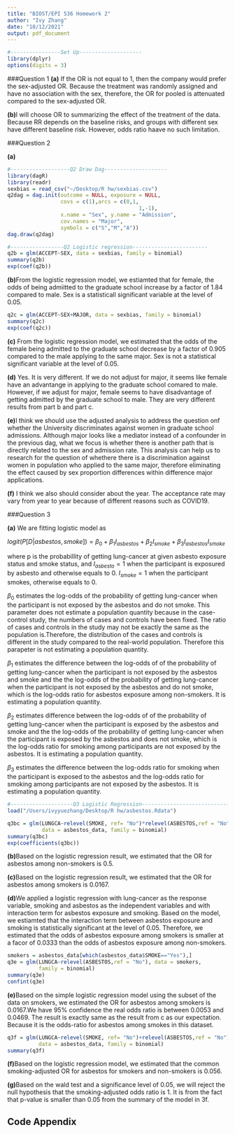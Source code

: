 ```yaml
---
title: "BIOST/EPI 536 Homework 2"
author: "Ivy Zhang"
date: "10/12/2021"
output: pdf_document
---
```

\fontsize{12}{10}
```r
#----------------Set Up--------------------
library(dplyr)
options(digits = 3)
```

###Question 1 
**(a)** If the OR is not equal to 1, then the company would prefer the sex-adjusted OR. Because the treatment was randomly assigned and have no association with the sex, therefore, the OR for pooled is attenuated compared to the sex-adjusted OR. 

**(b)**I will choose OR to summarizing the effect of the treatment of the data. Because RR depends on the baseline risks, and groups with different sex have different baseline risk. However, odds ratio haave no such limitation. 


###Question 2 

**(a)**


```r
#-------------------Q2 Draw Dag--------------------
library(dagR)
library(readr)
sexbias = read_csv("~/Desktop/R hw/sexbias.csv")
q2dag = dag.init(outcome = NULL, exposure = NULL, 
                 covs = c(1),arcs = c(0,1,
                                          1,-1),
                 x.name = "Sex", y.name = "Admission",
                 cov.names = "Major",
                 symbols = c("S","M","A"))
dag.draw(q2dag)
```


```r
#-----------------Q2 Logistic regression------------------------
q2b = glm(ACCEPT~SEX, data = sexbias, family = binomial)
summary(q2b)
exp(coef(q2b))
```

**(b)**From the logistic regression model, we estiamted that for female, the odds of being admiitted to the graduate school increase by a factor of 1.84 compared to male. Sex is a statisticall significant variable at the level of 0.05.

```r
q2c = glm(ACCEPT~SEX+MAJOR, data = sexbias, family = binomial)
summary(q2c)
exp(coef(q2c))
```

**(c)** From the logistic regression model, we estimated that the odds of the female being admitted to the graduate school decrease by a factor of 0.905 compared to the male applying to the same major. Sex is not a statistical significant variable at the level of 0.05.

**(d)** Yes. It is very different. If we do not adjust for major, it seems like female have an advantange in applying to the graduate school comared to male. However, if we adjust for major, female seems to have disadvantage of getting admitted by the graduate school to male. They are very different results from part b and part c. 

**(e)**I think we should use the adjusted analysis to address the question onf whether the University discriminates against women in graduate school admissions. Although major looks like a mediator instead of a confounder in the previous dag, what we focus is whether there is another path that is directly related to the sex and admission rate. This analysis can help us to research for the question of whethere there is a discrimination against women in population who applied to the same major, therefore eliminating the effect caused by sex proportion differences within difference major applications. 

**(f)** I think we also should consider about the year. The acceptance rate may vary from year to year because of different reasons such as COVID19. 

###Question 3 

**(a)** We are fitting logistic model as 

$logit(P[D|asbestos, smoke]) = \beta_0 + \beta_1 I_{asbestos} + \beta_2 I_{smoke} +\beta_3 I_{asbestos}I_{smoke}$

where p is the probabillity of getting lung-cancer at given asbesto exposure status and smoke status, and $I_{asbesto} = 1$ when the participant is exposured by asbesto and otherwise equals to 0. $I_{smoke} = 1$ when the participant smokes, otherwise equals to 0. 

$\beta_0$ estimates the log-odds of the probability of getting lung-cancer when the participant is not exposed by the asbestos and do not smoke. This parameter does not estimate a population quantity because in the case-control study, the numbers of cases and controls have been fixed. The ratio of cases and controls in the study may not be exactly the same as the population is.Therefore, the distribution of the cases and controls is different in the study compared to the real-world population. Therefore this parapeter is not estimating a population quantity. 

$\beta_1$ estimates the difference between the log-odds of of the probability of getting lung-cancer when the participant is not exposed by the asbestos and smoke and the the log-odds of the probability of getting lung-cancer when the participant is not exposed by the asbestos and do not smoke, which is the log-odds ratio for asbestos exposure among non-smokers. It is estimating a population quantity. 

$\beta_2$ estimates difference between the log-odds of of the probability of getting lung-cancer when the participant is exposed by the asbestos and smoke and the the log-odds of the probability of getting lung-cancer when the participant is exposed by the asbestos and does not smoke, which is the log-odds ratio for smoking among participants are not exposed by the asbestos. It is estimating a population quantity.

$\beta_3$ estimates the difference between the log-odds ratio for smoking when the participant is exposed to the asbestos and the log-odds ratio for smoking among participants are not exposed by the asbestos. It is estimating a population quantity.

```r
#--------------------Q3 Logistic Regression--------------------------------
load("/Users/ivyyuezhang/Desktop/R hw/asbestos.Rdata")

q3bc = glm(LUNGCA~relevel(SMOKE, ref= "No")*relevel(ASBESTOS,ref = "No"), 
           data = asbestos_data, family = binomial)
summary(q3bc)
exp(coefficients(q3bc))
```

**(b)**Based on the logistic regression result, we estimated that the OR for asbestos among non-smokers is 
0.5.

**(c)**Based on the logistic regression result, we estimated that the OR for asbestos among smokers is 0.0167.

**(d)**We applied a logistic regression with lung-cancer as the response variable, smoking and asbestos as the independent variables and with interaction term for asbestos exposure and smoking. Based on the model, we estiamted that the interaction term between asbestos exposure and smoking is statistically significant at the level of 0.05. Therefore, we estimated that the odds of asbestos exposure among smokers is smaller at a facor of 0.0333 than the odds of asbestos exposure among non-smokers. 

```r
smokers = asbestos_data[which(asbestos_data$SMOKE=="Yes"),]
q3e = glm(LUNGCA~relevel(ASBESTOS,ref = "No"), data = smokers, 
          family = binomial)
summary(q3e)
confint(q3e)
```

**(e)**Based on the simple logistic regression model using the subset of the data on smokers, we estimated the OR for asbestos among smokers is 0.0167.We have 95% confidence the real odds ratio is between 0.0053 and 0.0469. The result is exactly same as the result from c as our expectation. Because it is the odds-ratio for asbestos among smokes in this dataset. 

```r
q3f = glm(LUNGCA~relevel(SMOKE, ref= "No")+relevel(ASBESTOS,ref = "No"), 
          data = asbestos_data, family = binomial)
summary(q3f)
```

**(f)**Based on the logistic regression model, we estimated that the common smoking-adjusted OR for asbestos for smokers and non-smokers is 0.056. 

**(g)**Based on the wald test and a significance level of 0.05, we will reject the null hypothesis that the smoking-adjusted odds ratio is 1. It is from the fact that p-value is smaller than 0.05 from the summary of the model in 3f. 

\pagebreak

## Code Appendix

```r
```